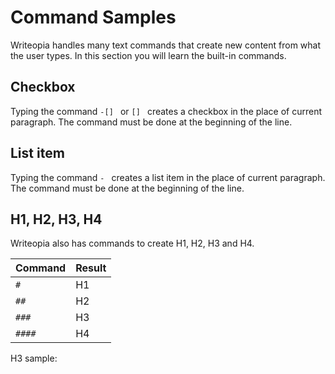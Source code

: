 
# Command Samples
Writeopia handles many text commands that create new content from what the user types. In this section you will learn the built-in commands.

## Checkbox
Typing the command  `-[] ` or `[] ` creates a checkbox in the place of current paragraph. The command must be done at the beginning of the line.

<ReactPlayer playing controls url={checkbox_video} />

## List item
Typing the command  `- ` creates a list item in the place of current paragraph. The command must be done at the beginning of the line.

<ReactPlayer playing controls url={list_item_video} />

## H1, H2, H3, H4
Writeopia also has commands to create H1, H2, H3 and H4.

| Command | Result  |
| ------- | ------- |
| `#`     | H1      |
| `##`    | H2      |
| `###`   | H3      |
| `####`  | H4      |

H3 sample:

<ReactPlayer playing controls url={h3_sample} />
